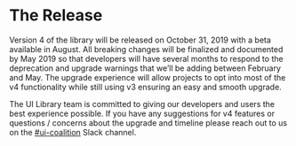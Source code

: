 # The Release

Version 4 of the library will be released on October 31, 2019 with a beta available in August.
All breaking changes will be finalized and documented by May 2019 so that developers will have several months to respond to the deprecation and upgrade warnings that we’ll be adding between February and May.
The upgrade experience will allow projects to opt into most of the v4 functionality while still using v3 ensuring an easy and smooth upgrade.

The UI Library team is committed to giving our developers and users the best experience possible. If you have any suggestions for v4 features or questions / concerns about the upgrade and timeline please reach out to us on the [#ui-coalition](https://pingidentity.slack.com/messages/C0P4USREK) Slack channel.

